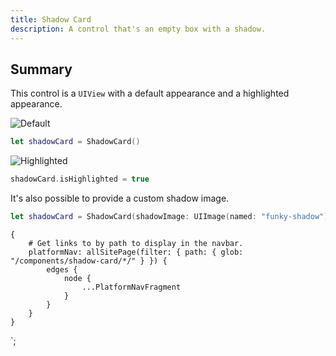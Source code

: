 ```yaml
---
title: Shadow Card
description: A control that's an empty box with a shadow.
---
```



<ComponentHeader data={props.data} />

## Summary

This control is a `UIView` with a default appearance and a highlighted appearance.

![Default](/img/ios/shadowcard_default.png)

```swift
let shadowCard = ShadowCard()
```

![Highlighted](/img/ios/shadowcard_highlighted.png)

```swift
shadowCard.isHighlighted = true
```

It's also possible to provide a custom shadow image.

```swift
let shadowCard = ShadowCard(shadowImage: UIImage(named: "funky-shadow"))
```

    {
        # Get links to by path to display in the navbar.
        platformNav: allSitePage(filter: { path: { glob: "/components/shadow-card/*/" } }) {
            edges {
                node {
                    ...PlatformNavFragment
                }
            }
        }
    }
`;
